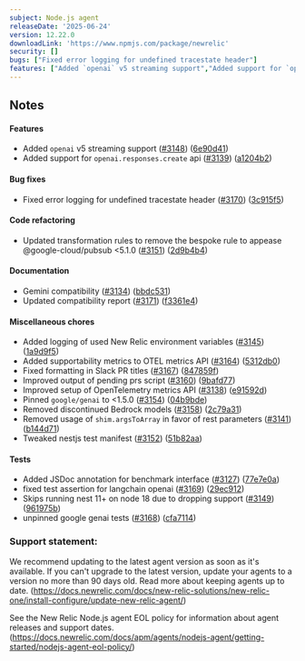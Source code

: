 ---
subject: Node.js agent
releaseDate: '2025-06-24'
version: 12.22.0
downloadLink: 'https://www.npmjs.com/package/newrelic'
security: []
bugs: ["Fixed error logging for undefined tracestate header"]
features: ["Added `openai` v5 streaming support","Added support for `openai.responses.create` api"]
---

## Notes

#### Features

* Added `openai` v5 streaming support ([#3148](https://github.com/newrelic/node-newrelic/pull/3148)) ([6e90d41](https://github.com/newrelic/node-newrelic/commit/6e90d41756929bf69b82e190dc39792f97ec6d92))
* Added support for `openai.responses.create` api ([#3139](https://github.com/newrelic/node-newrelic/pull/3139)) ([a1204b2](https://github.com/newrelic/node-newrelic/commit/a1204b2484f3307eac74e7a370be2fc38061c358))

#### Bug fixes

* Fixed error logging for undefined tracestate header ([#3170](https://github.com/newrelic/node-newrelic/pull/3170)) ([3c915f5](https://github.com/newrelic/node-newrelic/commit/3c915f5a631b609daa6b87f3018e458945077f65))

#### Code refactoring

* Updated transformation rules to remove the bespoke rule to appease @google-cloud/pubsub &lt;5.1.0 ([#3151](https://github.com/newrelic/node-newrelic/pull/3151)) ([2d9b4b4](https://github.com/newrelic/node-newrelic/commit/2d9b4b4642e856622175adcfd2e31fa4cdfa7a3a))

#### Documentation

* Gemini compatibility ([#3134](https://github.com/newrelic/node-newrelic/pull/3134)) ([bbdc531](https://github.com/newrelic/node-newrelic/commit/bbdc531ac59aad7b53f1a98306b6857927b87237))
* Updated compatibility report ([#3171](https://github.com/newrelic/node-newrelic/pull/3171)) ([f3361e4](https://github.com/newrelic/node-newrelic/commit/f3361e421d67a0015719c3ae91bed64e5d38f317))

#### Miscellaneous chores

* Added logging of used New Relic environment variables ([#3145](https://github.com/newrelic/node-newrelic/pull/3145)) ([1a9d9f5](https://github.com/newrelic/node-newrelic/commit/1a9d9f53ddce7f373a7ff868b363feacf10e3bd8))
* Added supportability metrics to OTEL metrics API ([#3164](https://github.com/newrelic/node-newrelic/pull/3164)) ([5312db0](https://github.com/newrelic/node-newrelic/commit/5312db0f7c0b4260dd39691e246625380ea2ed12))
* Fixed formatting in Slack PR titles ([#3167](https://github.com/newrelic/node-newrelic/pull/3167)) ([847859f](https://github.com/newrelic/node-newrelic/commit/847859f8ece852d4fa511039d2131573d4b1392b))
* Improved output of pending prs script ([#3160](https://github.com/newrelic/node-newrelic/pull/3160)) ([9bafd77](https://github.com/newrelic/node-newrelic/commit/9bafd7758fc63d7fb5106fe0a28aaa5a626bdf3d))
* Improved setup of OpenTelemetry metrics API ([#3138](https://github.com/newrelic/node-newrelic/pull/3138)) ([e91592d](https://github.com/newrelic/node-newrelic/commit/e91592d8365a3e2543228526d6959751da7ea5aa))
* Pinned `google/genai` to &lt;1.5.0 ([#3154](https://github.com/newrelic/node-newrelic/pull/3154)) ([04b9bde](https://github.com/newrelic/node-newrelic/commit/04b9bdef417d6ce9e9148c9489bbfc28081d5e84))
* Removed discontinued Bedrock models ([#3158](https://github.com/newrelic/node-newrelic/pull/3158)) ([2c79a31](https://github.com/newrelic/node-newrelic/commit/2c79a312daf31f51f8a270facf1c3a125700e987))
* Removed usage of `shim.argsToArray` in favor of rest parameters ([#3141](https://github.com/newrelic/node-newrelic/pull/3141)) ([b144d71](https://github.com/newrelic/node-newrelic/commit/b144d712f6e75265dc4be6f82a2fc3977ac1c640))
* Tweaked nestjs test manifest ([#3152](https://github.com/newrelic/node-newrelic/pull/3152)) ([51b82aa](https://github.com/newrelic/node-newrelic/commit/51b82aa28279e0d5ac8be5f4e6a4274532c76a22))

#### Tests

* Added JSDoc annotation for benchmark interface ([#3127](https://github.com/newrelic/node-newrelic/pull/3127)) ([77e7e0a](https://github.com/newrelic/node-newrelic/commit/77e7e0a27f719ce14d31636e46600ec7ff881b13))
* fixed test assertion for langchain openai ([#3169](https://github.com/newrelic/node-newrelic/pull/3169)) ([29ec912](https://github.com/newrelic/node-newrelic/commit/29ec9122fdf9347875b884efa6f6fba9cb32303e))
* Skips running nest 11+ on node 18 due to dropping support ([#3149](https://github.com/newrelic/node-newrelic/pull/3149)) ([961975b](https://github.com/newrelic/node-newrelic/commit/961975baeb74e46c0e60d96cbd49fb421acd0dfd))
* unpinned google genai tests ([#3168](https://github.com/newrelic/node-newrelic/pull/3168)) ([cfa7114](https://github.com/newrelic/node-newrelic/commit/cfa71142ba7fb9861a1e7ab835276e7c651b9993))


### Support statement:

We recommend updating to the latest agent version as soon as it's available. If you can't upgrade to the latest version, update your agents to a version no more than 90 days old. Read more about keeping agents up to date. (https://docs.newrelic.com/docs/new-relic-solutions/new-relic-one/install-configure/update-new-relic-agent/)

See the New Relic Node.js agent EOL policy for information about agent releases and support dates. (https://docs.newrelic.com/docs/apm/agents/nodejs-agent/getting-started/nodejs-agent-eol-policy/)